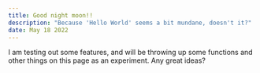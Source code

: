 ```yaml
---
title: Good night moon!!
description: "Because 'Hello World' seems a bit mundane, doesn't it?"
date: May 18 2022
---
```


I am testing out some features, and will be throwing up some functions and other things on this page as an experiment. Any great ideas?
